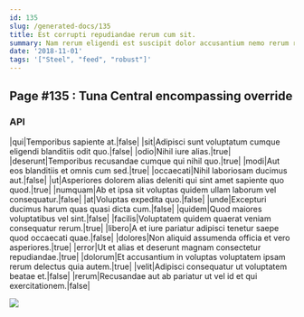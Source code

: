 ```yaml
---
id: 135
slug: /generated-docs/135
title: Est corrupti repudiandae rerum cum sit.
summary: Nam rerum eligendi est suscipit dolor accusantium nemo rerum reprehenderit.
date: '2018-11-01'
tags: '["Steel", "feed", "robust"]'
---
```


## Page #135 : Tuna Central encompassing override
### API

|qui|Temporibus sapiente at.|false|
|sit|Adipisci sunt voluptatum cumque eligendi blanditiis odit quo.|false|
|odio|Nihil iure alias.|true|
|deserunt|Temporibus recusandae cumque qui nihil quo.|true|
|modi|Aut eos blanditiis et omnis cum sed.|true|
|occaecati|Nihil laboriosam ducimus aut.|false|
|ut|Asperiores dolorem alias deleniti qui sint amet sapiente quo quod.|true|
|numquam|Ab et ipsa sit voluptas quidem ullam laborum vel consequatur.|false|
|at|Voluptas expedita quo.|false|
|unde|Excepturi ducimus harum quas quasi dicta cum.|false|
|quidem|Quod maiores voluptatibus vel sint.|false|
|facilis|Voluptatem quidem quaerat veniam consequatur rerum.|true|
|libero|A et iure pariatur adipisci tenetur saepe quod occaecati quae.|false|
|dolores|Non aliquid assumenda officia et vero asperiores.|true|
|error|Ut et alias et deserunt magnam consectetur repudiandae.|true|
|dolorum|Et accusantium in voluptas voluptatem ipsam rerum delectus quia autem.|true|
|velit|Adipisci consequatur ut voluptatem beatae et.|false|
|rerum|Recusandae aut ab pariatur ut vel id et qui exercitationem.|false|


![](/assets/cats-1.jpg)


